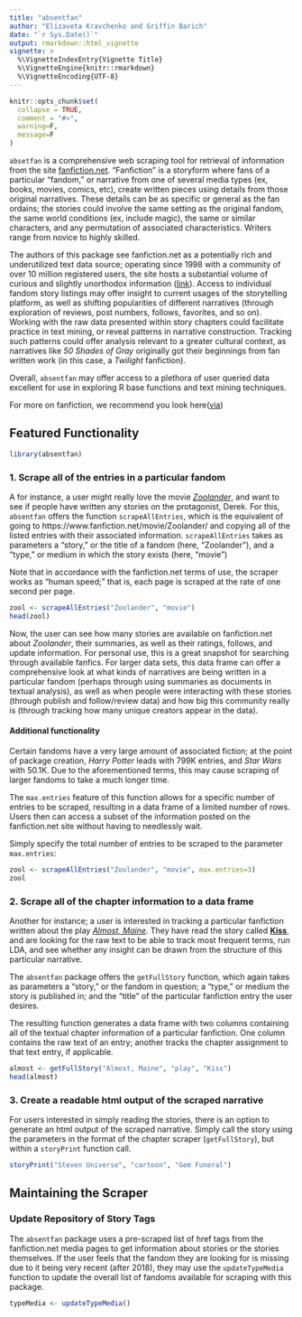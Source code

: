 ---
title: "absentfan"
author: "Elizaveta Kravchenko and Griffin Barich"
date: "`r Sys.Date()`"
output: rmarkdown::html_vignette
vignette: >
  %\VignetteIndexEntry{Vignette Title}
  %\VignetteEngine{knitr::rmarkdown}
  %\VignetteEncoding{UTF-8}
---

```{r setup, include = FALSE}
knitr::opts_chunk$set(
  collapse = TRUE,
  comment = "#>",
  warning=F,
  message=F
)
```

`absetfan` is a comprehensive web scraping tool for retrieval of information from the site [fanfiction.net](fanfiction.net). "Fanfiction" is a storyform where fans of a particular "fandom," or narrative from one of several media types (ex, books, movies, comics, etc), create written pieces using details from those original narratives. These details can be as specific or general as the fan ordains; the stories could involve the same setting as the original fandom, the same world conditions (ex, include magic), the same or similar characters, and any permutation of associated characteristics. Writers range from novice to highly skilled. 

The authors of this package see fanfiction.net as a potentially rich and underutilized text data source; operating since 1998 with a community of over 10 million registered users, the site hosts a substantial volume of curious and slightly unorthodox information ([link](https://en.wikipedia.org/wiki/FanFiction.Net)). Access to individual fandom story listings may offer insight to current usages of the storytelling platform, as well as shifting popularities of different narratives (through exploration of reviews, post numbers, follows, favorites, and so on). Working with the raw data presented within story chapters could facilitate practice in text mining, or reveal patterns in narrative construction. Tracking such patterns could offer analysis relevant to a greater cultural context, as narratives like *50 Shades of Gray* originally got their beginnings from fan written work (in this case, a *Twilight* fanfiction). 

Overall, `absentfan` may offer access to a plethora of user queried data excellent for use in exploring R base functions and text mining techniques. 

For more on fanfiction, we recommend you look here([via](https://www.newyorker.com/books/page-turner/the-promise-and-potential-of-fan-fiction))

## Featured Functionality

```{r}
library(absentfan)
```

### 1. Scrape all of the entries in a particular fandom

A for instance, a user might really love the movie *[Zoolander](https://www.imdb.com/title/tt0196229/)*, and want to see if people have written any stories on the protagonist, Derek. For this, `absentfan` offers the function `scrapeAllEntries`, which is the equivalent of going to https://www.fanfiction.net/movie/Zoolander/ and copying all of the listed entries with their associated information. `scrapeAllEntries` takes as parameters a "story," or the title of a fandom (here, "Zoolander"), and a "type," or medium in which the story exists (here, "movie")
  
Note that in accordance with the fanfiction.net terms of use, the scraper works as "human speed;" that is, each page is scraped at the rate of one second per page. 

```{r}
zool <- scrapeAllEntries("Zoolander", "movie")
head(zool)
```

Now, the user can see how many stories are available on fanfiction.net about *Zoolander*, their summaries, as well as their ratings, follows, and update information. For personal use, this is a great snapshot for searching through available fanfics. For larger data sets, this data frame can offer a comprehensive look at what kinds of narratives are being written in a particular fandom (perhaps through using summaries as documents in textual analysis), as well as when people were interacting with these stories (through publish and follow/review data) and how big this community really is (through tracking how many unique creators appear in the data). 

#### Additional functionality

Certain fandoms have a very large amount of associated fiction; at the point of package creation, *Harry Potter* leads with 799K entries, and *Star Wars* with 50.1K. Due to the aforementioned terms, this may cause scraping of larger fandoms to take a much longer time. 

The `max.entries` feature of this function allows for a specific number of entries to be scraped, resulting in a data frame of a limited number of rows. Users then can access a subset of the information posted on the fanfiction.net site without having to needlessly wait. 

Simply specify the total number of entries to be scraped to the parameter `max.entries`:

```{r}
zool <- scrapeAllEntries("Zoolander", "movie", max.entries=3)
zool
```

### 2. Scrape all of the chapter information to a data frame

Another for instance; a user is interested in tracking a particular fanfiction written about the play *[Almost, Maine](https://stageagent.com/shows/play/4385/almost-maine)*. They have read the story called **[Kiss](https://www.fanfiction.net/s/11790579/1/Kiss)**, and are looking for the raw text to be able to track most frequent terms, run LDA, and see whether any insight can be drawn from the structure of this particular narrative.

The `absentfan` package offers the `getFullStory` function, which again takes as parameters a "story," or the fandom in question; a "type," or medium the story is published in; and the "title" of the particular fanfiction entry the user desires.
  
The resulting function generates a data frame with two columns containing all of the textual chapter information of a particular fanfiction. One column contains the raw text of an entry; another tracks the chapter assignment to that text entry, if applicable.

```{r}
almost <- getFullStory("Almost, Maine", "play", "Kiss")
head(almost)
```

### 3. Create a readable html output of the scraped narrative

For users interested in simply reading the stories, there is an option to generate an html output of the scraped narrative. Simply call the story using the parameters in the format of the chapter scraper (`getFullStory`), but within a `storyPrint` function call. 

```{r, eval=F}
storyPrint("Steven Universe", "cartoon", "Gem Funeral")
```

## Maintaining the Scraper
### Update Repository of Story Tags

The `absentfan` package uses a pre-scraped list of href tags from the fanfiction.net media pages to get information about stories or the stories themselves. If the user feels that the fandom they are looking for is missing due to it being very recent (after 2018), they may use the `updateTypeMedia` function to update the overall list of fandoms available for scraping with this package.

```{r, eval=F}
typeMedia <- updateTypeMedia()
```
